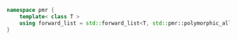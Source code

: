 ```cpp
namespace pmr {
    template< class T >
    using forward_list = std::forward_list<T, std::pmr::polymorphic_allocator<T>>;
}
```
